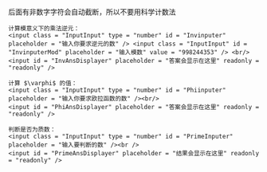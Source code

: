 
<BaseLayout title="Tools">
  <MainCard
    title="Tools"
    description="下面有些自己用的小东西"
    textOverlay="TOOLS"
    infoIcon="lucide:calculator"
  >
  后面有非数字字符会自动截断，所以不要用科学计数法

    计算模意义下的乘法逆元：
    <input class = "InputInput" type = "number" id = "Invinputer" placeholder = "输入你要求逆元的数" /> <input class = "InputInput" id = "InvinputerMod" placeholder = "输入模数" value = "998244353" /> <br/>
    <input id = "InvAnsDisplayer" placeholder = "答案会显示在这里" readonly = "readonly" />

    计算 $\varphi$ 的值： 
    <input class = "InputInput" type = "number" id = "Phiinputer" placeholder = "输入你要求欧拉函数的数" /><br/>
    <input id = "PhiAnsDisplayer" placeholder = "答案会显示在这里" readonly = "readonly" />

    判断是否为质数：
    <input class = "InputInput" type = "number" id = "PrimeInputer" placeholder = "输入要判断的数" /><br />
    <input id = "PrimeAnsDisplayer" placeholder = "结果会显示在这里" readonly = "readonly" />
  </MainCard>
</BaseLayout>

<script type = "text/javascript" src = "/Tools.js" />